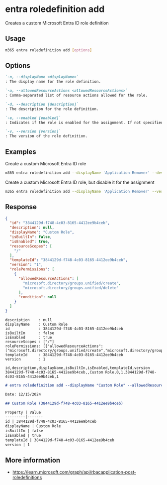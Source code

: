 
# entra roledefinition add

Creates a custom Microsoft Entra ID role definition

## Usage

```sh
m365 entra roledefinition add [options]
```

## Options

```md definition-list
`-n, --displayName <displayName>`
: The display name for the role definition.

`-a, --allowedResourceActions <allowedResourceActions>`	
: Comma-separated list of resource actions allowed for the role.

`-d, --description [description]`
: The description for the role definition.

`-e, --enabled [enabled]`
: Indicates if the role is enabled for the assignment. If not specified, the role is enabled by default.

`-v, --version [version]`
: The version of the role definition.
```

<Global />

## Examples

Create a custom Microsoft Entra ID role

```sh
m365 entra roledefinition add --displayName 'Application Remover' --description 'Allows to remove any Entra ID application' --allowedResourceActions 'microsoft.directory/applications/delete'
```

Create a custom Microsoft Entra ID role, but disable it for the assignment

```sh
m365 entra roledefinition add --displayName 'Application Remover' --version '1.0' --enabled false --allowedResourceActions 'microsoft.directory/applications/delete,microsoft.directory/applications/owners/update'
```

## Response

<Tabs>
  <TabItem value="JSON">

  ```json
  {
    "id": "3844129d-f748-4c03-8165-4412ee9b4ceb",
    "description": null,
    "displayName": "Custom Role",
    "isBuiltIn": false,
    "isEnabled": true,
    "resourceScopes": [
      "/"
    ],
    "templateId": "3844129d-f748-4c03-8165-4412ee9b4ceb",
    "version": "1",
    "rolePermissions": [
      {
        "allowedResourceActions": [
          "microsoft.directory/groups.unified/create",
          "microsoft.directory/groups.unified/delete"
        ],
        "condition": null
      }
    ]
  }
  ```

  </TabItem>
  <TabItem value="Text">

  ```text
  description    : null
  displayName    : Custom Role
  id             : 3844129d-f748-4c03-8165-4412ee9b4ceb
  isBuiltIn      : false
  isEnabled      : true
  resourceScopes : ["/"]
  rolePermissions: [{"allowedResourceActions":["microsoft.directory/groups.unified/create","microsoft.directory/groups.unified/delete"],"condition":null}]
  templateId     : 3844129d-f748-4c03-8165-4412ee9b4ceb
  version        : 1
  ```

  </TabItem>
  <TabItem value="CSV">

  ```csv
  id,description,displayName,isBuiltIn,isEnabled,templateId,version
  3844129d-f748-4c03-8165-4412ee9b4ceb,,Custom Role,0,1,3844129d-f748-4c03-8165-4412ee9b4ceb,1
  ```

  </TabItem>
  <TabItem value="Markdown">

  ```md
  # entra roledefinition add --displayName "Custom Role" --allowedResourceActions "microsoft.directory/groups.unified/create,microsoft.directory/groups.unified/delete" --version 1

  Date: 12/15/2024

  ## Custom Role (3844129d-f748-4c03-8165-4412ee9b4ceb)

  Property | Value
  ---------|-------
  id | 3844129d-f748-4c03-8165-4412ee9b4ceb
  displayName | Custom Role
  isBuiltIn | false
  isEnabled | true
  templateId | 3844129d-f748-4c03-8165-4412ee9b4ceb
  version | 1
  ```

  </TabItem>
</Tabs>

## More information

- https://learn.microsoft.com/graph/api/rbacapplication-post-roledefinitions
